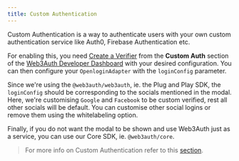 ```yaml
---
title: Custom Authentication
---
```


Custom Authentication is a way to authenticate users with your own custom authentication service like Auth0, Firebase Authentication etc.

For enabling this, you need [Create a Verifier](/custom-authentication/verifiers) from the **Custom Auth** section of the
[Web3Auth Developer Dashboard](https://dashboard.web3auth.io/home/customauth) with your desired configuration. You can then configure your
`OpenloginAdapter` with the `loginConfig` parameter.

Since we're using the `@web3auth/web3auth`, ie. the Plug and Play SDK, the `loginConfig` should be corresponding to the socials mentioned in the
modal. Here, we're customising `Google` and `Facebook` to be custom verified, rest all other socials will be default. You can customise other social
logins or remove them using the whitelabeling option.

Finally, if you do not want the modal to be shown and use Web3Auth just as a service, you can use our Core SDK, ie. `@web3auth/core`.

> For more info on Custom Authentication refer to this [section](/custom-authentication/).
